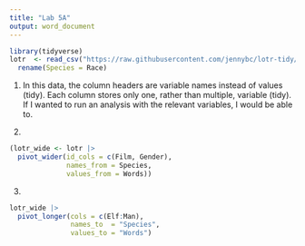 ```yaml
---
title: "Lab 5A"
output: word_document
---
```


```r
library(tidyverse)
lotr  <- read_csv("https://raw.githubusercontent.com/jennybc/lotr-tidy/master/data/lotr_tidy.csv") |> 
  rename(Species = Race)
```

1. In this data, the column headers are variable names instead of values (tidy). Each column stores only one, rather than multiple, variable (tidy). If I wanted to run an analysis with the relevant variables, I would be able to. 

2.
```r
(lotr_wide <- lotr |> 
  pivot_wider(id_cols = c(Film, Gender), 
              names_from = Species, 
              values_from = Words))
```

3.
```r
lotr_wide |> 
  pivot_longer(cols = c(Elf:Man), 
               names_to  = "Species", 
               values_to = "Words")

```

